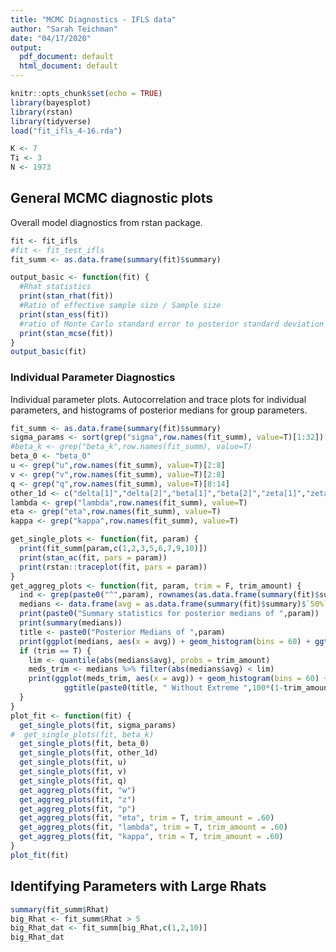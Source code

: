 ```yaml
---
title: "MCMC Diagnostics - IFLS data"
author: "Sarah Teichman"
date: "04/17/2020"
output:
  pdf_document: default
  html_document: default
---
```


```r
knitr::opts_chunk$set(echo = TRUE)
library(bayesplot)
library(rstan)
library(tidyverse)
load("fit_ifls_4-16.rda")
```

```r
K <- 7
Ti <- 3
N <- 1973
```

## General MCMC diagnostic plots 

Overall model diagnostics from rstan package. 

```r
fit <- fit_ifls
#fit <- fit_test_ifls
fit_summ <- as.data.frame(summary(fit)$summary)
```

```r
output_basic <- function(fit) {
  #Rhat statistics 
  print(stan_rhat(fit))
  #Ratio of effective sample size / Sample size 
  print(stan_ess(fit))
  #ratio of Monte Carlo standard error to posterior standard deviation 
  print(stan_mcse(fit))
}
output_basic(fit)
```

### Individual Parameter Diagnostics 

Individual parameter plots. Autocorrelation and trace plots for individual parameters, and histograms of posterior medians for group parameters. 

```r
fit_summ <- as.data.frame(summary(fit)$summary)
sigma_params <- sort(grep("sigma",row.names(fit_summ), value=T)[1:32])[1:16]
#beta_k <- grep("beta_k",row.names(fit_summ), value=T)
beta_0 <- "beta_0"
u <- grep("u",row.names(fit_summ), value=T)[2:8]
v <- grep("v",row.names(fit_summ), value=T)[2:8]
q <- grep("q",row.names(fit_summ), value=T)[8:14]
other_1d <- c("delta[1]","delta[2]","beta[1]","beta[2]","zeta[1]","zeta[2]")
lambda <- grep("lambda",row.names(fit_summ), value=T)
eta <- grep("eta",row.names(fit_summ), value=T)
kappa <- grep("kappa",row.names(fit_summ), value=T)
```

```r
get_single_plots <- function(fit, param) { 
  print(fit_summ[param,c(1,2,3,5,6,7,9,10)])
  print(stan_ac(fit, pars = param))
  print(rstan::traceplot(fit, pars = param))
} 
get_aggreg_plots <- function(fit, param, trim = F, trim_amount) {
  ind <- grep(paste0("^",param), rownames(as.data.frame(summary(fit)$summary)))
  medians <- data.frame(avg = as.data.frame(summary(fit)$summary)$`50%`[ind])
  print(paste0("Summary statistics for posterior medians of ",param))
  print(summary(medians))
  title <- paste0("Posterior Medians of ",param)
  print(ggplot(medians, aes(x = avg)) + geom_histogram(bins = 60) + ggtitle(title))
  if (trim == T) {
    lim <- quantile(abs(medians$avg), probs = trim_amount)
    meds_trim <- medians %>% filter(abs(medians$avg) < lim)
    print(ggplot(meds_trim, aes(x = avg)) + geom_histogram(bins = 60) + 
            ggtitle(paste0(title, " Without Extreme ",100*(1-trim_amount),"%")))
  }
}
plot_fit <- function(fit) {
  get_single_plots(fit, sigma_params)
#  get_single_plots(fit, beta_k)
  get_single_plots(fit, beta_0)
  get_single_plots(fit, other_1d)
  get_single_plots(fit, u)
  get_single_plots(fit, v)
  get_single_plots(fit, q)
  get_aggreg_plots(fit, "w")
  get_aggreg_plots(fit, "z")
  get_aggreg_plots(fit, "p")
  get_aggreg_plots(fit, "eta", trim = T, trim_amount = .60)
  get_aggreg_plots(fit, "lambda", trim = T, trim_amount = .60)
  get_aggreg_plots(fit, "kappa", trim = T, trim_amount = .60)
}
plot_fit(fit)
```

## Identifying Parameters with Large Rhats

```r
summary(fit_summ$Rhat)
big_Rhat <- fit_summ$Rhat > 5
big_Rhat_dat <- fit_summ[big_Rhat,c(1,2,10)]
big_Rhat_dat
```

